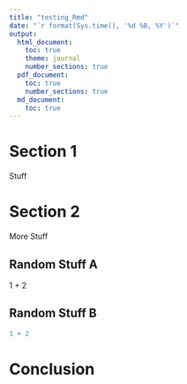 ```yaml
---
title: "testing_Rmd"
date: "`r format(Sys.time(), '%d %B, %Y')`"
output:
  html_document:
    toc: true
    theme: journal
    number_sections: true
  pdf_document:
    toc: true
    number_sections: true
  md_document:
    toc: true      
---
```



# Section 1

Stuff

# Section 2

More Stuff

## Random Stuff A

1 + 2

## Random Stuff B

```r
1 + 2
```

# Conclusion
